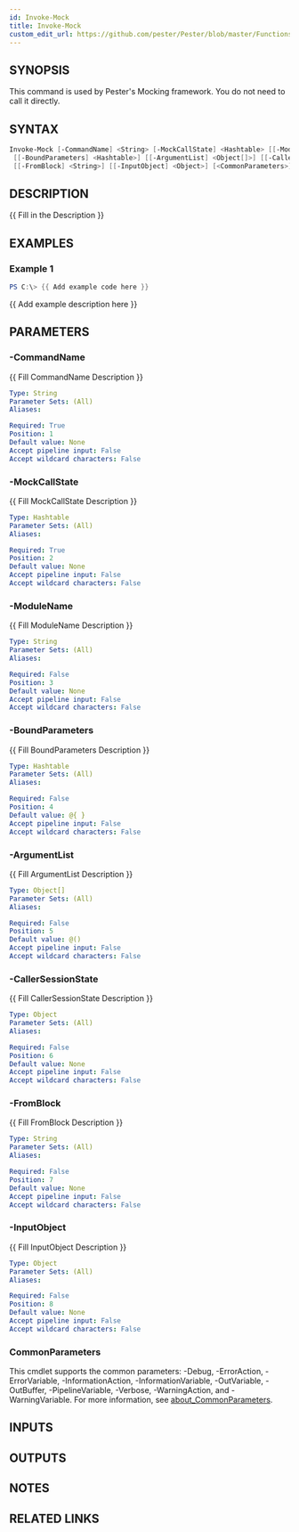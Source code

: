 ```yaml
---
id: Invoke-Mock
title: Invoke-Mock
custom_edit_url: https://github.com/pester/Pester/blob/master/Functions/Invoke-Mock.ps1
---
```


## SYNOPSIS
This command is used by Pester's Mocking framework. 
You do not need to call it directly.

## SYNTAX

```powershell
Invoke-Mock [-CommandName] <String> [-MockCallState] <Hashtable> [[-ModuleName] <String>]
 [[-BoundParameters] <Hashtable>] [[-ArgumentList] <Object[]>] [[-CallerSessionState] <Object>]
 [[-FromBlock] <String>] [[-InputObject] <Object>] [<CommonParameters>]
```

## DESCRIPTION
{{ Fill in the Description }}

## EXAMPLES

### Example 1
```powershell
PS C:\> {{ Add example code here }}
```

{{ Add example description here }}

## PARAMETERS

### -CommandName
{{ Fill CommandName Description }}

```yaml
Type: String
Parameter Sets: (All)
Aliases:

Required: True
Position: 1
Default value: None
Accept pipeline input: False
Accept wildcard characters: False
```

### -MockCallState
{{ Fill MockCallState Description }}

```yaml
Type: Hashtable
Parameter Sets: (All)
Aliases:

Required: True
Position: 2
Default value: None
Accept pipeline input: False
Accept wildcard characters: False
```

### -ModuleName
{{ Fill ModuleName Description }}

```yaml
Type: String
Parameter Sets: (All)
Aliases:

Required: False
Position: 3
Default value: None
Accept pipeline input: False
Accept wildcard characters: False
```

### -BoundParameters
{{ Fill BoundParameters Description }}

```yaml
Type: Hashtable
Parameter Sets: (All)
Aliases:

Required: False
Position: 4
Default value: @{ }
Accept pipeline input: False
Accept wildcard characters: False
```

### -ArgumentList
{{ Fill ArgumentList Description }}

```yaml
Type: Object[]
Parameter Sets: (All)
Aliases:

Required: False
Position: 5
Default value: @()
Accept pipeline input: False
Accept wildcard characters: False
```

### -CallerSessionState
{{ Fill CallerSessionState Description }}

```yaml
Type: Object
Parameter Sets: (All)
Aliases:

Required: False
Position: 6
Default value: None
Accept pipeline input: False
Accept wildcard characters: False
```

### -FromBlock
{{ Fill FromBlock Description }}

```yaml
Type: String
Parameter Sets: (All)
Aliases:

Required: False
Position: 7
Default value: None
Accept pipeline input: False
Accept wildcard characters: False
```

### -InputObject
{{ Fill InputObject Description }}

```yaml
Type: Object
Parameter Sets: (All)
Aliases:

Required: False
Position: 8
Default value: None
Accept pipeline input: False
Accept wildcard characters: False
```

### CommonParameters
This cmdlet supports the common parameters: -Debug, -ErrorAction, -ErrorVariable, -InformationAction, -InformationVariable, -OutVariable, -OutBuffer, -PipelineVariable, -Verbose, -WarningAction, and -WarningVariable. For more information, see [about_CommonParameters](http://go.microsoft.com/fwlink/?LinkID=113216).

## INPUTS

## OUTPUTS

## NOTES

## RELATED LINKS
